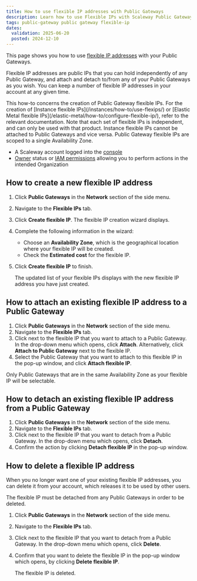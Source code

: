 ```yaml
---
title: How to use flexible IP addresses with Public Gateways
description: Learn how to use Flexible IPs with Scaleway Public Gateways. Follow this guide to manage IP addresses and enhance your network's flexibility and scalability.
tags: public-gateway public gateway flexible-ip
dates:
  validation: 2025-06-20
  posted: 2024-12-10
---
```




This page shows you how to use [flexible IP addresses](/public-gateways/concepts/#flexible-ip) with your Public Gateways.

Flexible IP addresses are public IPs that you can hold independently of any Public Gateway, and attach and detach to/from any of your Public Gateways as you wish. You can keep a number of flexible IP addresses in your account at any given time.

<Message type="important">
  This how-to concerns the creation of Public Gateway flexible IPs. For the creation of [Instance flexible IPs](/instances/how-to/use-flexips/) or [Elastic Metal flexible IPs](/elastic-metal/how-to/configure-flexible-ip/), refer to the relevant documentation. Note that each set of flexible IPs is independent, and can only be used with that product. Instance flexible IPs cannot be attached to Public Gateways and vice versa. Public Gateway flexible IPs are scoped to a single Availability Zone. 
</Message>

<FlexibleIp />

<Requirements />

- A Scaleway account logged into the [console](https://account.scaleway.com/?service=elements)
- [Owner](/iam/concepts/#owner) status or [IAM permissions](/iam/concepts/#permission) allowing you to perform actions in the intended Organization

## How to create a new flexible IP address

1. Click **Public Gateways** in the **Network** section of the side menu.
2. Navigate to the **Flexible IPs** tab.
3. Click **Create flexible IP**. The flexible IP creation wizard displays.
4. Complete the following information in the wizard:
    - Choose an **Availability Zone**, which is the geographical location where your flexible IP will be created.
    - Check the **Estimated cost** for the flexible IP.
5. Click **Create flexible IP** to finish.

    The updated list of your flexible IPs displays with the new flexible IP address you have just created.

## How to attach an existing flexible IP address to a Public Gateway

1. Click **Public Gateways** in the **Network** section of the side menu.
2. Navigate to the **Flexible IPs** tab.
3. Click <Icon name="more"/> next to the flexible IP that you want to attach to a Public Gateway. In the drop-down menu which opens, click **Attach**. Alternatively, click **Attach to Public Gateway** next to the flexible IP.
    <Lightbox image={image} alt="" />
4. Select the Public Gateway that you want to attach to this flexible IP in the pop-up window, and click **Attach flexible IP**. 
    <Lightbox image={image2} alt="" />

<Message type="note">
  Only Public Gateways that are in the same Availability Zone as your flexible IP will be selectable.
</Message>

## How to detach an existing flexible IP address from a Public Gateway

1. Click **Public Gateways** in the **Network** section of the side menu.
2. Navigate to the **Flexible IPs** tab.
3. Click <Icon name="more"/> next to the flexible IP that you want to detach from a Public Gateway. In the drop-down menu which opens, click **Detach**.
4. Confirm the action by clicking **Detach flexible IP** in the pop-up window.

## How to delete a flexible IP address

When you no longer want one of your existing flexible IP addresses, you can delete it from your account, which releases it to be used by other users.

<Message type="important">
  The flexible IP must be detached from any Public Gateways in order to be deleted.
</Message>

1. Click **Public Gateways** in the **Network** section of the side menu.
2. Navigate to the **Flexible IPs** tab.
3. Click <Icon name="more"/> next to the flexible IP that you want to detach from a Public Gateway. In the drop-down menu which opens, click **Delete**.
4. Confirm that you want to delete the flexible IP in the pop-up window which opens, by clicking **Delete flexible IP**.

    The flexible IP is deleted.


